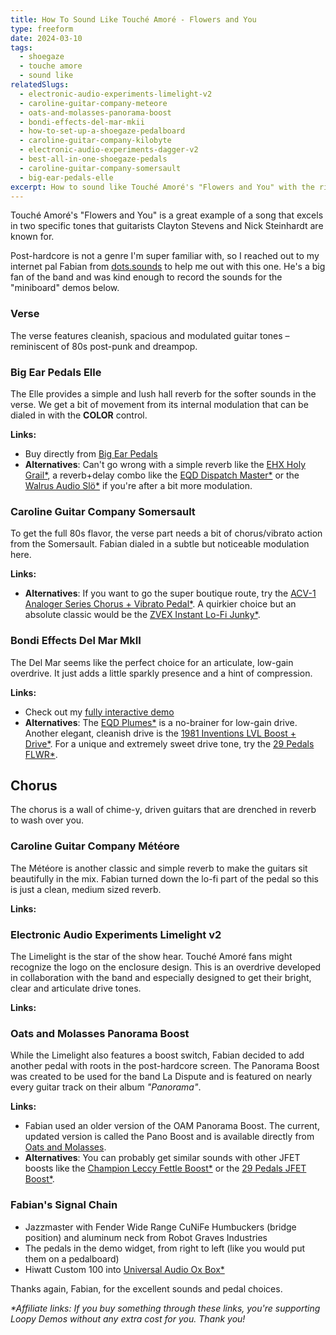 ```yaml
---
title: How To Sound Like Touché Amoré - Flowers and You
type: freeform
date: 2024-03-10
tags:
  - shoegaze
  - touche amore
  - sound like
relatedSlugs:
  - electronic-audio-experiments-limelight-v2
  - caroline-guitar-company-meteore
  - oats-and-molasses-panorama-boost
  - bondi-effects-del-mar-mkii
  - how-to-set-up-a-shoegaze-pedalboard
  - caroline-guitar-company-kilobyte
  - electronic-audio-experiments-dagger-v2
  - best-all-in-one-shoegaze-pedals
  - caroline-guitar-company-somersault
  - big-ear-pedals-elle
excerpt: How to sound like Touché Amoré's "Flowers and You" with the right pedals. The verse features cleanish, spacious and modulated guitar tones, while the chorus is a wall of chime-y, driven guitars that are drenched in reverb to wash over you.
---
```



Touché Amoré's "Flowers and You" is a great example of a song that excels in two specific tones that guitarists Clayton Stevens and Nick Steinhardt are known for.

Post-hardcore is not a genre I'm super familiar with, so I reached out to my internet pal Fabian from [dots.sounds](https://www.instagram.com/dotssounds/) to help me out with this one. He's a big fan of the band and was kind enough to record the sounds for the "miniboard" demos below.

### Verse

<DemoWidget presetSlug="sound-like-touche-amore-verse" />

The verse features cleanish, spacious and modulated guitar tones – reminiscent of 80s post-punk and dreampop.

### Big Ear Pedals Elle

The Elle provides a simple and lush hall reverb for the softer sounds in the verse. We get a bit of movement from its internal modulation that can be dialed in with the **COLOR** control.

**Links:**

- Buy directly from [Big Ear Pedals](https://www.bigearpedals.com/product-page/elle)
- **Alternatives**: Can't go wrong with a simple reverb like the [EHX Holy Grail\*](https://sweetwater.sjv.io/Nk5b9q), a reverb+delay combo like the [EQD Dispatch Master\*](https://sweetwater.sjv.io/y2akyG) or the [Walrus Audio Slö\*](https://sweetwater.sjv.io/k0yWRV) if you're after a bit more modulation.

### Caroline Guitar Company Somersault

To get the full 80s flavor, the verse part needs a bit of chorus/vibrato action from the Somersault. Fabian dialed in a subtle but noticeable modulation here.

**Links:**

<PartnerLinks
  slug="caroline-guitar-company-somersault"
  thomann="caroline_guitar_company_somersault_lo_fi_modulator"
  perfectCircuit="caroline-guitar-company-somersault"
/>

- **Alternatives**: If you want to go the super boutique route, try the [ACV-1 Analoger Series Chorus + Vibrato Pedal\*](https://link.perfectcircuit.com/t/v1/8-12626-329078-9759?url=https%3A%2F%2Fwww.perfectcircuit.com%2Fasheville-music-tools-acv-1.html). A quirkier choice but an absolute classic would be the [ZVEX Instant Lo-Fi Junky\*](https://link.perfectcircuit.com/t/v1/8-12626-329078-9759?url=https%3A%2F%2Fwww.perfectcircuit.com%2Fzvex-instant-lo-fi-junky-vexter.html).

### Bondi Effects Del Mar MkII

The Del Mar seems like the perfect choice for an articulate, low-gain overdrive. It just adds a little sparkly presence and a hint of compression.

**Links:**

- Check out my [fully interactive demo](/demos/bondi-effects-del-mar-mkii)
- **Alternatives**: The [EQD Plumes\*](https://sweetwater.sjv.io/EKLyEW) is a no-brainer for low-gain drive. Another elegant, cleanish drive is the [1981 Inventions LVL Boost + Drive\*](https://link.perfectcircuit.com/t/v1/8-12626-329078-9759?url=https%3A%2F%2Fwww.perfectcircuit.com%2F1981-inventions-lvl.html). For a unique and extremely sweet drive tone, try the [29 Pedals FLWR\*](https://link.perfectcircuit.com/t/v1/8-12626-329078-9759?url=https%3A%2F%2Fwww.perfectcircuit.com%2F29-pedals-flwr.html).

## Chorus

<DemoWidget presetSlug="sound-like-touche-amore-chorus" />

The chorus is a wall of chime-y, driven guitars that are drenched in reverb to wash over you.

### Caroline Guitar Company Météore

The Météore is another classic and simple reverb to make the guitars sit beautifully in the mix. Fabian turned down the lo-fi part of the pedal so this is just a clean, medium sized reverb.

**Links:**

<PartnerLinks
  slug="caroline-guitar-company-meteore"
  thomann="caroline_guitar_company_mtore_lo_fi_reverb"
  perfectCircuit="caroline-guitar-company-meteore"
/>

### Electronic Audio Experiments Limelight v2

The Limelight is the star of the show hear. Touché Amoré fans might recognize the logo on the enclosure design. This is an overdrive developed in collaboration with the band and especially designed to get their bright, clear and articulate drive tones.

**Links:**

### Oats and Molasses Panorama Boost

While the Limelight also features a boost switch, Fabian decided to add another pedal with roots in the post-hardcore screen. The Panorama Boost was created to be used for the band La Dispute and is featured on nearly every guitar track on their album _"Panorama"_.

**Links:**

- Fabian used an older version of the OAM Panorama Boost. The current, updated version is called the Pano Boost and is available directly from [Oats and Molasses](https://www.oatsandmolasses.com/store/p/oam-pano).
- **Alternatives**: You can probably get similar sounds with other JFET boosts like the [Champion Leccy Fettle Boost\*](https://link.perfectcircuit.com/t/v1/8-12626-329078-9759?url=https%3A%2F%2Fwww.perfectcircuit.com%2F29-pedals-jfet.html) or the [29 Pedals JFET Boost\*](https://link.perfectcircuit.com/t/v1/8-12626-329078-9759?url=https%3A%2F%2Fwww.perfectcircuit.com%2F29-pedals-jfet.html).

### Fabian's Signal Chain

- Jazzmaster with Fender Wide Range CuNiFe Humbuckers (bridge position) and aluminum neck from Robot Graves Industries
- The pedals in the demo widget, from right to left (like you would put them on a pedalboard)
- Hiwatt Custom 100 into [Universal Audio Ox Box\*](https://sweetwater.sjv.io/LXj2x0)

Thanks again, Fabian, for the excellent sounds and pedal choices.

_\*Affiliate links: If you buy something through these links, you're supporting Loopy Demos without any extra cost for you. Thank you!_
